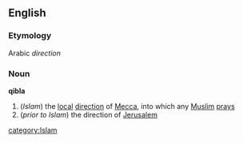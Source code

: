 ==English==
===Etymology===
Arabic ''direction''
===Noun===
'''qibla'''
#(''Islam'') the [[local]] [[direction]] of [[Mecca]], into which any [[Muslim]] [[pray]]s
#(''prior to Islam'') the direction of [[Jerusalem]]
[[category:Islam]]